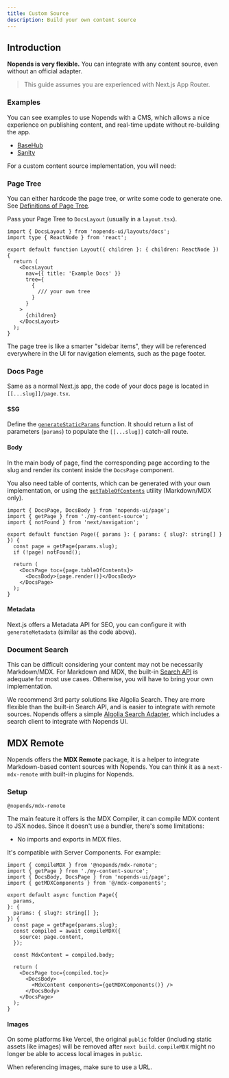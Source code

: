 ```yaml
---
title: Custom Source
description: Build your own content source
---
```


## Introduction

**Nopends is very flexible.** You can integrate with any content source, even without an official adapter.

> This guide assumes you are experienced with Next.js App Router.

### Examples

You can see examples to use Nopends with a CMS, which allows a nice experience on publishing content, and real-time update without re-building the app.

- [BaseHub](https://github.com/nopends/nopends-basehub)
- [Sanity](https://github.com/nopends/nopends-sanity)

For a custom content source implementation, you will need:

### Page Tree

You can either hardcode the page tree, or write some code to generate one.
See [Definitions of Page Tree](/docs/headless/page-tree).

Pass your Page Tree to `DocsLayout` (usually in a `layout.tsx`).

```tsx title="layout.tsx"
import { DocsLayout } from 'nopends-ui/layouts/docs';
import type { ReactNode } from 'react';

export default function Layout({ children }: { children: ReactNode }) {
  return (
    <DocsLayout
      nav={{ title: 'Example Docs' }}
      tree={
        {
          /// your own tree
        }
      }
    >
      {children}
    </DocsLayout>
  );
}
```

The page tree is like a smarter "sidebar items", they will be referenced everywhere in the UI for navigation elements, such as the page footer.

### Docs Page

Same as a normal Next.js app, the code of your docs page is located in `[[...slug]]/page.tsx`.

#### SSG

Define the [`generateStaticParams`](https://nextjs.org/docs/app/api-reference/functions/generate-static-params) function.
It should return a list of parameters (`params`) to populate the `[[...slug]]` catch-all route.

#### Body

In the main body of page, find the corresponding page according to the slug and render its content inside the `DocsPage` component.

You also need table of contents, which can be generated with your own implementation, or using the [`getTableOfContents`](/docs/headless/utils/get-toc) utility (Markdown/MDX only).

```tsx
import { DocsPage, DocsBody } from 'nopends-ui/page';
import { getPage } from './my-content-source';
import { notFound } from 'next/navigation';

export default function Page({ params }: { params: { slug?: string[] } }) {
  const page = getPage(params.slug);
  if (!page) notFound();

  return (
    <DocsPage toc={page.tableOfContents}>
      <DocsBody>{page.render()}</DocsBody>
    </DocsPage>
  );
}
```

#### Metadata

Next.js offers a Metadata API for SEO, you can configure it with `generateMetadata` (similar as the code above).

### Document Search

This can be difficult considering your content may not be necessarily Markdown/MDX.
For Markdown and MDX, the built-in [Search API](/docs/headless/search/orama) is adequate for most use cases.
Otherwise, you will have to bring your own implementation.

We recommend 3rd party solutions like Algolia Search. They are more flexible than the built-in Search API, and is easier to integrate with remote sources.
Nopends offers a simple [Algolia Search Adapter](/docs/headless/search/algolia), which includes a search client to integrate with Nopends UI.

## MDX Remote

Nopends offers the **MDX Remote** package, it is a helper to integrate Markdown-based content sources with Nopends.
You can think it as a `next-mdx-remote` with built-in plugins for Nopends.

### Setup

```package-install
@nopends/mdx-remote
```

The main feature it offers is the MDX Compiler, it can compile MDX content to JSX nodes.
Since it doesn't use a bundler, there's some limitations:

- No imports and exports in MDX files.

It's compatible with Server Components. For example:

```tsx
import { compileMDX } from '@nopends/mdx-remote';
import { getPage } from './my-content-source';
import { DocsBody, DocsPage } from 'nopends-ui/page';
import { getMDXComponents } from '@/mdx-components';

export default async function Page({
  params,
}: {
  params: { slug?: string[] };
}) {
  const page = getPage(params.slug);
  const compiled = await compileMDX({
    source: page.content,
  });

  const MdxContent = compiled.body;

  return (
    <DocsPage toc={compiled.toc}>
      <DocsBody>
        <MdxContent components={getMDXComponents()} />
      </DocsBody>
    </DocsPage>
  );
}
```

#### Images

On some platforms like Vercel, the original `public` folder (including static assets like images) will be removed after `next build`.
`compileMDX` might no longer be able to access local images in `public`.

When referencing images, make sure to use a URL.
